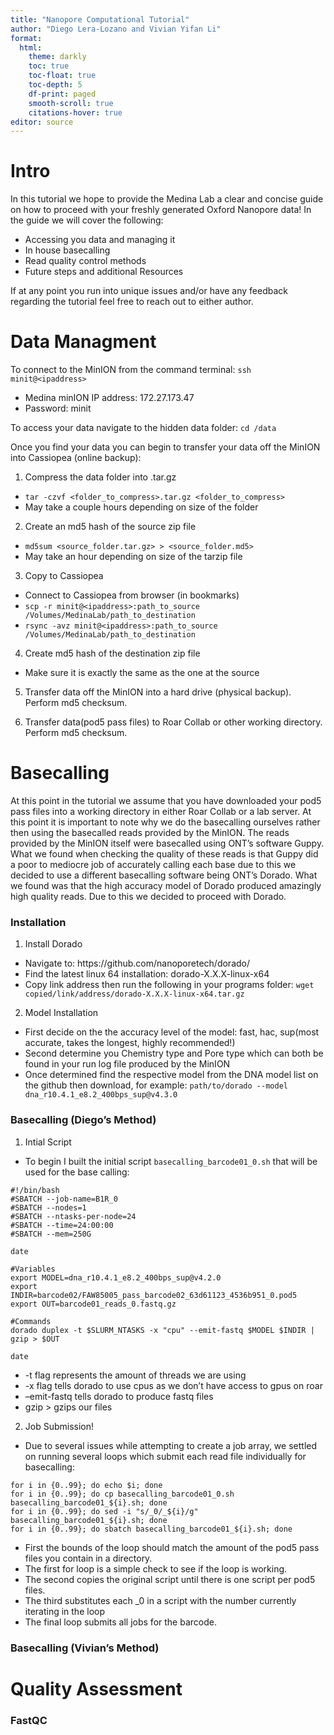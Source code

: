 ```yaml
---
title: "Nanopore Computational Tutorial"
author: "Diego Lera-Lozano and Vivian Yifan Li"
format:
  html:
    theme: darkly
    toc: true
    toc-float: true
    toc-depth: 5
    df-print: paged
    smooth-scroll: true
    citations-hover: true
editor: source  
---
```


# Intro

In this tutorial we hope to provide the Medina Lab a clear and concise guide on how to proceed with your freshly generated Oxford Nanopore data! In the guide we will cover the following:

- Accessing you data and managing it
- In house basecalling
- Read quality control methods 
- Future steps and additional Resources

If at any point you run into unique issues and/or have any feedback regarding the tutorial feel free to reach out to either author. 

# Data Managment

To connect to the MinION from the command terminal: `ssh minit@<ipaddress>`

- Medina minION IP address: 172.27.173.47
- Password: minit

To access your data navigate to the hidden data folder: `cd /data`

Once you find your data you can begin to transfer your data off the MinION into Cassiopea (online backup):

1. Compress the data folder into .tar.gz

- `tar -czvf <folder_to_compress>.tar.gz <folder_to_compress>`
- May take a couple hours depending on size of the folder

2. Create an md5 hash of the source zip file

- `md5sum <source_folder.tar.gz> > <source_folder.md5>`
- May take an hour depending on size of the tarzip file

3. Copy to Cassiopea

- Connect to Cassiopea from browser (in bookmarks)
- `scp -r minit@<ipaddress>:path_to_source /Volumes/MedinaLab/path_to_destination`
- `rsync -avz minit@<ipaddress>:path_to_source /Volumes/MedinaLab/path_to_destination`

4. Create md5 hash of the destination zip file

- Make sure it is exactly the same as the one at the source

5. Transfer data off the MinION into a hard drive (physical backup). Perform md5
checksum.

6. Transfer data(pod5 pass files) to Roar Collab or other working directory. Perform md5 checksum.

# Basecalling

At this point in the tutorial we assume that you have downloaded your pod5 pass files into a working directory in either Roar Collab or a lab server. At this point it is important to note why we do the basecalling ourselves rather then using the basecalled reads provided by the MinION. The reads provided by the MinION itself were basecalled using ONT's software Guppy. What we found when checking the quality of these reads is that Guppy did a poor to mediocre job of accurately calling each base due to this we decided to use a different basecalling software being ONT's Dorado. What we found was that the high accuracy model of Dorado produced amazingly high quality reads. Due to this we decided to proceed with Dorado.

### Installation

1. Install Dorado 

- Navigate to: https://github.com/nanoporetech/dorado/
- Find the latest linux 64 installation: dorado-X.X.X-linux-x64
- Copy link address then run the following in your programs folder: `wget copied/link/address/dorado-X.X.X-linux-x64.tar.gz`

2. Model Installation

- First decide on the the accuracy level of the model: fast, hac, sup(most accurate, takes the longest, highly recommended!)
- Second determine you Chemistry type and Pore type which can both be found in your run log file produced by the MinION
- Once determined find the respective model from the DNA model list on the github then download, for example: `path/to/dorado --model dna_r10.4.1_e8.2_400bps_sup@v4.3.0`

### Basecalling (Diego's Method)

1. Intial Script 

- To begin I built the initial script `basecalling_barcode01_0.sh` that will be used for the base calling:

```
#!/bin/bash
#SBATCH --job-name=B1R_0
#SBATCH --nodes=1
#SBATCH --ntasks-per-node=24
#SBATCH --time=24:00:00
#SBATCH --mem=250G

date

#Variables
export MODEL=dna_r10.4.1_e8.2_400bps_sup@v4.2.0
export INDIR=barcode02/FAW85005_pass_barcode02_63d61123_4536b951_0.pod5
export OUT=barcode01_reads_0.fastq.gz

#Commands 
dorado duplex -t $SLURM_NTASKS -x "cpu" --emit-fastq $MODEL $INDIR | gzip > $OUT

date
```
- \-t flag represents the amount of threads we are using
- \-x flag tells dorado to use cpus as we don’t have access to gpus on roar
- \–emit-fastq tells dorado to produce fastq files
- gzip > gzips our files

2. Job Submission!

- Due to several issues while attempting to create a job array, we settled on running several loops which submit each read file individually for basecalling:

```
for i in {0..99}; do echo $i; done
for i in {0..99}; do cp basecalling_barcode01_0.sh basecalling_barcode01_${i}.sh; done
for i in {0..99}; do sed -i "s/_0/_${i}/g" basecalling_barcode01_${i}.sh; done
for i in {0..99}; do sbatch basecalling_barcode01_${i}.sh; done

```

- First the bounds of the loop should match the amount of the pod5 pass files you contain in a directory. 
- The first for loop is a simple check to see if the loop is working. 
- The second copies the original script until there is one script per pod5 files.
- The third substitutes each _0 in a script with the number currently iterating in the loop
- The final loop submits all jobs for the barcode.

### Basecalling (Vivian's Method)



# Quality Assessment 

### FastQC



